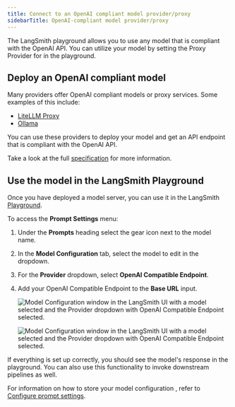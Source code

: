 ```yaml
---
title: Connect to an OpenAI compliant model provider/proxy
sidebarTitle: OpenAI-compliant model provider/proxy
---
```


The LangSmith playground allows you to use any model that is compliant with the OpenAI API. You can utilize your model by setting the Proxy Provider for  in the playground.

## Deploy an OpenAI compliant model

Many providers offer OpenAI compliant models or proxy services. Some examples of this include:

* [LiteLLM Proxy](https://github.com/BerriAI/litellm?tab=readme-ov-file#quick-start-proxy---cli)
* [Ollama](https://ollama.com/)

You can use these providers to deploy your model and get an API endpoint that is compliant with the OpenAI API.

Take a look at the full [specification](https://platform.openai.com/docs/api-reference/chat) for more information.

## Use the model in the LangSmith Playground

Once you have deployed a model server, you can use it in the LangSmith [Playground](/langsmith/prompt-engineering-concepts#prompt-playground).

To access the **Prompt Settings** menu:

1. Under the **Prompts** heading select the gear <Icon icon="gear" iconType="solid" /> icon next to the model name.
1. In the **Model Configuration** tab, select the model to edit in the dropdown.
1. For the **Provider** dropdown, select **OpenAI Compatible Endpoint**.
1. Add your OpenAI Compatible Endpoint to the **Base URL** input.

    <img
        className="block dark:hidden"
        src="/langsmith/images/openai-compatible-endpoint.png"
        alt="Model Configuration window in the LangSmith UI with a model selected and the Provider dropdown with OpenAI Compatible Endpoint selected."
    />

    <img
        className="hidden dark:block"
        src="/langsmith/images/openai-compatible-endpoint-dark.png"
        alt="Model Configuration window in the LangSmith UI with a model selected and the Provider dropdown with OpenAI Compatible Endpoint selected."
    />

If everything is set up correctly, you should see the model's response in the playground. You can also use this functionality to invoke downstream pipelines as well.

For information on how to store your model configuration , refer to [Configure prompt settings](/langsmith/managing-model-configurations).

